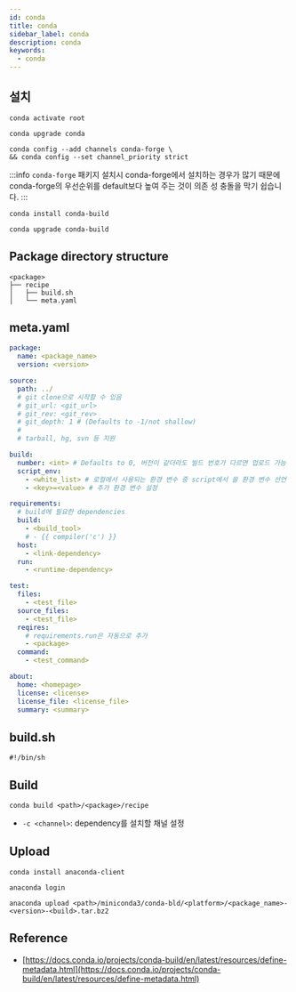 ```yaml
---
id: conda
title: conda
sidebar_label: conda
description: conda
keywords:
  - conda
---
```


## 설치

```shell
conda activate root
```

```shell
conda upgrade conda
```

```shell
conda config --add channels conda-forge \
&& conda config --set channel_priority strict
```

:::info
`conda-forge` 패키지 설치시 conda-forge에서 설치하는 경우가 많기 때문에 conda-forge의 우선순위를 default보다 높여 주는 것이 의존 성 충돌을 막기 쉽습니다.
:::

```shell
conda install conda-build
```

```shell
conda upgrade conda-build
```

## Package directory structure

```shell
<package>
├── recipe
│   ├── build.sh
│   └── meta.yaml
```

## meta.yaml

```yaml title="recipe/meta.yaml"
package:
  name: <package_name>
  version: <version>

source:
  path: ../
  # git clone으로 시작할 수 있음
  # git_url: <git_url>
  # git_rev: <git_rev>
  # git_depth: 1 # (Defaults to -1/not shallow)
  #
  # tarball, hg, svn 등 지원

build:
  number: <int> # Defaults to 0, 버전이 같더라도 빌드 번호가 다르면 업로드 가능
  script_env:
    - <white_list> # 로컬에서 사용되는 환경 변수 중 script에서 쓸 환경 변수 선언
    - <key>=<value> # 추가 환경 변수 설정

requirements:
  # build에 필요한 dependencies
  build:
    - <build_tool>
    # - {{ compiler('c') }}
  host:
    - <link-dependency>
  run:
    - <runtime-dependency>

test:
  files:
    - <test_file>
  source_files:
    - <test_file>
  reqires:
    # requirements.run은 자동으로 추가
    - <package>
  command:
    - <test_command>

about:
  home: <homepage>
  license: <license>
  license_file: <license_file>
  summary: <summary>
```

## build.sh

```shell title="recipe/build.sh"
#!/bin/sh
```

## Build

```shell
conda build <path>/<package>/recipe
```

- `-c <channel>`: dependency를 설치할 채널 설정

## Upload

```shell
conda install anaconda-client
```

```shell
anaconda login
```

```shell
anaconda upload <path>/miniconda3/conda-bld/<platform>/<package_name>-<version>-<build>.tar.bz2
```

## Reference

- [https://docs.conda.io/projects/conda-build/en/latest/resources/define-metadata.html](https://docs.conda.io/projects/conda-build/en/latest/resources/define-metadata.html)
